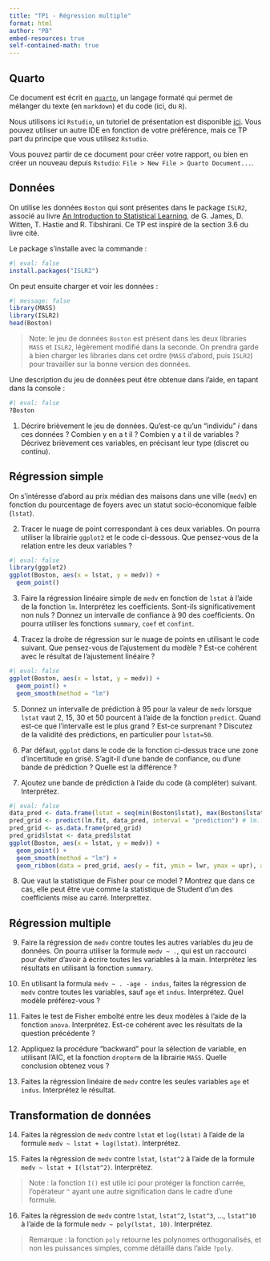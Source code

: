 ```yaml
---
title: "TP1 - Régression multiple"
format: html
author: "PB"
embed-resources: true
self-contained-math: true
---
```


## Quarto

Ce document est écrit en [`quarto`](https://quarto.org/),
un langage formaté qui permet de mélanger du texte (en `markdown`)
et du code (ici, du `R`).

Nous utilisons ici `Rstudio`, un tutoriel de présentation est disponible
[ici](https://quarto.org/docs/get-started/hello/rstudio.html).
Vous pouvez utiliser un autre IDE en fonction de votre préférence, 
mais ce TP part du principe que vous utilisez `Rstudio`.

Vous pouvez partir de ce document pour créer votre rapport,
ou bien en créer un nouveau depuis `Rstudio`:
`File > New File > Quarto Document...`.


## Données

On utilise les données `Boston` qui sont présentes dans le package `ISLR2`,
associé au livre [An Introduction to Statistical Learning](https://statlearning.com/),
de G. James, D. Witten, T. Hastie and R. Tibshirani.
Ce TP est inspiré de la section 3.6 du livre cité.

Le package s'installe avec la commande :
```r
#| eval: false
install.packages("ISLR2")
```

On peut ensuite charger et voir les données : 

```r
#| message: false
library(MASS)
library(ISLR2)
head(Boston)
```

> Note: le jeu de données `Boston` est présent dans les deux libraries
> `MASS` et `ISLR2`, légèrement modifié dans la seconde.
> On prendra garde à bien charger les libraries dans cet ordre
> (`MASS` d'abord, puis `ISLR2`) pour travailler sur la bonne version des données.

Une description du jeu de données peut être obtenue dans l'aide,
en tapant dans la console :
```r
#| eval: false
?Boston
```

1. Décrire brièvement le jeu de données.
Qu'est-ce qu'un "individu" $i$ dans ces données ?
Combien y en a t il ?
Combien y a t il de variables ?
Décrivez brièvement ces variables, en précisant leur type (discret ou continu).

## Régression simple

On s’intéresse d'abord au prix médian des maisons dans une ville (`medv`) 
en fonction du pourcentage de foyers avec un statut socio-économique faible (`lstat`).

2. Tracer le nuage de point correspondant à ces deux variables.
On pourra utiliser la librairie `ggplot2` et le code ci-dessous.
Que pensez-vous de la relation entre les deux variables ?
```r
#| eval: false
library(ggplot2)
ggplot(Boston, aes(x = lstat, y = medv)) + 
  geom_point()
```

3. Faire la régression linéaire simple de `medv` en fonction de `lstat`
à l'aide de la fonction `lm`.
Interprétez les coefficients. Sont-ils significativement non nuls ?
Donnez un intervalle de confiance à $90%$ des coefficients.
On pourra utiliser les fonctions `summary`, `coef` et `confint`.

4. Tracez la droite de régression sur le nuage de points
en utilisant le code suivant.
Que pensez-vous de l'ajustement du modèle ?
Est-ce cohérent avec le résultat de l'ajustement linéaire ?
```r
#| eval: false
ggplot(Boston, aes(x = lstat, y = medv)) + 
  geom_point() + 
  geom_smooth(method = "lm")
```

5. Donnez un intervalle de prédiction à $95%$ pour la valeur de `medv`
lorsque `lstat` vaut $2$, $15$, $30$ et $50$ pourcent à l'aide de la fonction `predict`.
Quand est-ce que l'intervalle est le plus grand ? Est-ce surprenant ?
Discutez de la validité des prédictions, en particulier pour `lstat=50`.

6. Par défaut, `ggplot` dans le code de la fonction ci-dessus trace une zone d'incertitude en grisé.
S'agit-il d'une bande de confiance, ou d'une bande de prédiction ?
Quelle est la différence ?

7. Ajoutez une bande de prédiction à l'aide du code (à compléter) suivant. Interprétez.
```r
#| eval: false
data_pred <- data.frame(lstat = seq(min(Boston$lstat), max(Boston$lstat), by = 0.1))
pred_grid <- predict(lm.fit, data_pred, interval = "prediction") # lm.fit is the fit object, result of `lm` call.
pred_grid <- as.data.frame(pred_grid)
pred_grid$lstat <- data_pred$lstat
ggplot(Boston, aes(x = lstat, y = medv)) + 
  geom_point() + 
  geom_smooth(method = "lm") +
  geom_ribbon(data = pred_grid, aes(y = fit, ymin = lwr, ymax = upr), alpha = 0.1)
```

8. Que vaut la statistique de Fisher pour ce model ? 
Montrez que dans ce cas, elle peut être vue comme la statistique de Student 
d'un des coefficients mise au carré. Interprettez.

## Régression multiple

9. Faire la régression de `medv` contre toutes les autres variables du jeu de données.
On pourra utiliser la formule `medv ~ .`, qui est un raccourci
pour éviter d'avoir à écrire toutes les variables à la main.
Interprétez les résultats en utilisant la fonction `summary`.

10. En utilisant la formula `medv ~ . -age - indus`,
faites la régression de `medv` contre toutes les variables, sauf `age` et `indus`.
Interprétez.
Quel modèle préférez-vous ?

11. Faites le test de Fisher emboîté entre les deux modèles à l'aide de la fonction `anova`.
Interprétez. Est-ce cohérent avec les résultats de la question précédente ?

12. Appliquez la procédure "backward" pour la sélection de variable,
en utilisant l'AIC, et la fonction `dropterm` de la librairie `MASS`.
Quelle conclusion obtenez vous ?

13. Faites la régression linéaire de `medv` contre les seules variables `age` et `indus`.
Interprétez le résultat.

## Transformation de données

14. Faites la régression de `medv` contre `lstat` et `log(lstat)`
à l'aide de la formule `medv ~ lstat + log(lstat)`.
Interprétez.

15. Faites la régression de `medv` contre `lstat`, `lstat^2`
à l'aide de la formule `medv ~ lstat + I(lstat^2)`.
Interprétez.

> Note : la fonction `I()` est utile ici pour protéger la fonction carrée,
> l'opérateur `^` ayant une autre signification dans le cadre d'une formule.

16. Faites la régression de `medv` contre `lstat`, `lstat^2`, `lstat^3`, ..., `lstat^10`
à l'aide de la formule `medv ~ poly(lstat, 10)`.
Interprétez.

> Remarque : la fonction `poly` retourne les polynomes orthogonalisés, et non
> les puissances simples, comme détaillé dans l'aide `?poly`.



